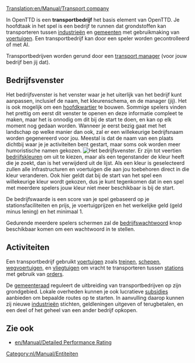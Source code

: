 [[Translation:en/Manual/Transport company]]

In OpenTTD is een '''transportbedrijf''' het basis element van OpenTTD. Je hoofdtaak in het spel is een bedrijf te runnen dat grondstoffen kan transporteren tussen [[nl/Manual/Industrie|industrieën]] en [[nl/Manual/Gemeente|gemeenten]] met gebruikmaking van [[nl/Manual/Voertuigen|voertuigen]]. Een transportbedrijf kan door een speler worden gecontrolleerd of met AI.

Transportbedrijven worden gerund door een [[nl/Archive/Manual/Transport manager|transport manager]] (voor jouw bedrijf ben jij dat).

==Bedrijfsvenster==
Het bedrijfsvenster is het venster waar je het uiterlijk van het bedrijf kunt aanpassen, inclusief de naam, het kleurenschema, en de manager (jij). Het is ook mogelijk om een [[nl/Archive/Manual/Hoofdkwartier|hoofdkwartier]] te bouwen. Sommige spelers vinden het prettig om eerst dit venster te openen en deze informatie compleet te maken, maar het is onnodig om dit bij de start te doen, en kan op elk moment nog gedaan worden. Wanneer je eerst bezig gaat met het landschap op welke manier dan ook, zal er een willekeurige bedrijfsnaam worden gegenereerd voor jou. Meestal is dat de naam van een plaats dichtbij waar je je activiteiten bent gestart, maar soms ook worden meer humoristische namen gekozen. 
[[File:nl/Manual/Bedrijfsvenster.png|center|frame|Het bedrijfsvenster.]]
Er zijn tot veertien [[nl/Archive/Manual/Bedrijfskleuren|bedrijfskleuren]] om uit te kiezen, maar als een tegenstander de kleur heeft die je zoekt, dan is het verwijderd uit de lijst. Als een kleur is geselecteerd zullen alle infrastructuren en voertuigen die aan jou toebehoren direct in die kleur veranderen. Ook hier geldt dat bij de start van het spel een willekeurige kleur wordt gekozen, dus je kunt tegenkomen dat in een spel met meerdere spelers jouw kleur niet meer beschikbaar is bij de start. 

De bedrijfswaarde is een score van je spel gebaseerd op je stationsfaciliteiten en prijs, je voertuigprijzen en het werkelijke geld (geld minus lening) en het minimaal 1.

Gedurende meerdere spelers schermen zal de [[en/Archive/Manual/Company password|bedrijfswachtwoord]] knop beschikbaar komen om een wachtwoord in te stellen.

==Activiteiten==
Een transportbedrijf gebruikt [[nl/Manual/Voertuigen|voertuigen]] zoals [[nl/Manual/Treinen|treinen]], [[nl/Manual/Schepen|schepen]], [[nl/Manual/Wegvoertuigen|wegvoertuigen]], en [[nl/Manual/Vliegtuigen|vliegtuigen]] om vracht te transporteren tussen [[nl/Manual/Stations|stations]] met gebruik van [[nl/Manual/Orders|orders]]. 

De [[nl/Manual/Gemeenteraad|gemeenteraad]] reguleert de uitbreiding van transportbedrijven op zijn grondgebied. Lokale overheden kunnen je ook lucratieve [[nl/Manual/Subsidie|subsidies]] aanbieden om bepaalde routes op te starten. In aanvulling daarop kunnen zij nieuwe [[nl/Manual/Industrie|industrieën]] stichten, geldleningen uitgeven of terugbetalen, en een deel of het geheel van een ander bedrijf opkopen.

==Zie ook==
*[[en/Manual/Detailed Performance Rating]]

[[Category:nl/Manual/Entiteiten]]